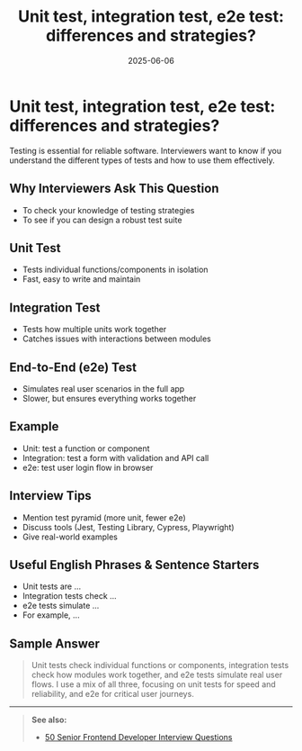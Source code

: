 ﻿---
title: 'Unit test, integration test, e2e test: differences and strategies?'
date: '2025-06-06'
tags: ['interview', 'testing', 'unit test', 'integration test', 'e2e test']
draft: false
summary: 'A practical guide to unit, integration, and end-to-end (e2e) testing: differences, strategies, and interview tips.'
authors: ['default']
layout: PostSimple
---

# Unit test, integration test, e2e test: differences and strategies?

Testing is essential for reliable software. Interviewers want to know if you understand the different types of tests and how to use them effectively.

## Why Interviewers Ask This Question

- To check your knowledge of testing strategies
- To see if you can design a robust test suite

## Unit Test

- Tests individual functions/components in isolation
- Fast, easy to write and maintain

## Integration Test

- Tests how multiple units work together
- Catches issues with interactions between modules

## End-to-End (e2e) Test

- Simulates real user scenarios in the full app
- Slower, but ensures everything works together

## Example

- Unit: test a function or component
- Integration: test a form with validation and API call
- e2e: test user login flow in browser

## Interview Tips

- Mention test pyramid (more unit, fewer e2e)
- Discuss tools (Jest, Testing Library, Cypress, Playwright)
- Give real-world examples

## Useful English Phrases & Sentence Starters

- Unit tests are ...
- Integration tests check ...
- e2e tests simulate ...
- For example, ...

## Sample Answer

> Unit tests check individual functions or components, integration tests check how modules work together, and e2e tests simulate real user flows. I use a mix of all three, focusing on unit tests for speed and reliability, and e2e for critical user journeys.

---

> **See also:**
>
> - [50 Senior Frontend Developer Interview Questions](./)
